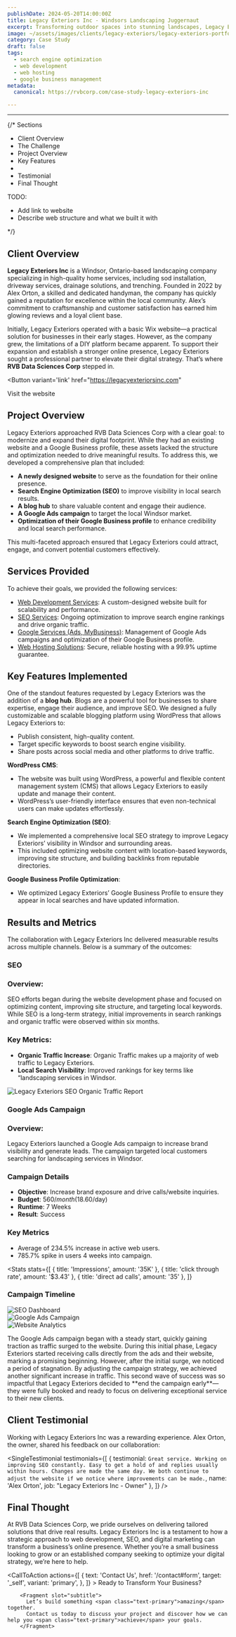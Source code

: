 ```yaml
---
publishDate: 2024-05-20T14:00:00Z
title: Legacy Exteriors Inc - Windsors Landscaping Juggernaut
excerpt: Transforming outdoor spaces into stunning landscapes, Legacy Exteriors Inc brings beauty and functionality to Windsor residents.
image: ~/assets/images/clients/legacy-exteriors/legacy-exteriors-portfolio-main.png
category: Case Study
draft: false
tags:
  - search engine optimization
  - web development
  - web hosting
  - google business management
metadata:
  canonical: https://rvbcorp.com/case-study-legacy-exteriors-inc

---
```



<hr></hr>

{/* Sections
- Client Overview
- The Challenge
- Project Overview
- Key Features
- 
- Testimonial
- Final Thought

TODO:
- Add link to website
- Describe web structure and what we built it with 

*/}

## Client Overview

**Legacy Exteriors Inc** is a Windsor, Ontario-based landscaping company specializing in high-quality home services, including sod installation, driveway services, drainage solutions, and trenching. Founded in 2022 by Alex Orton, a skilled and dedicated handyman, the company has quickly gained a reputation for excellence within the local community. Alex’s commitment to craftsmanship and customer satisfaction has earned him glowing reviews and a loyal client base.

Initially, Legacy Exteriors operated with a basic Wix website—a practical solution for businesses in their early stages. However, as the company grew, the limitations of a DIY platform became apparent. To support their expansion and establish a stronger online presence, Legacy Exteriors sought a professional partner to elevate their digital strategy. That’s where **RVB Data Sciences Corp** stepped in.

<Button 
  variant='link' 
  href="https://legacyexteriorsinc.com"
>
  Visit the website
</Button>

## Project Overview
Legacy Exteriors approached RVB Data Sciences Corp with a clear goal: to modernize and expand their digital footprint. While they had an existing website and a Google Business profile, these assets lacked the structure and optimization needed to drive meaningful results. To address this, we developed a comprehensive plan that included:

- **A newly designed website** to serve as the foundation for their online presence.
- **Search Engine Optimization (SEO)** to improve visibility in local search results.
- **A blog hub** to share valuable content and engage their audience.
- **A Google Ads campaign** to target the local Windsor market.
- **Optimization of their Google Business profile** to enhance credibility and local search performance.

This multi-faceted approach ensured that Legacy Exteriors could attract, engage, and convert potential customers effectively.

## **Services Provided**
To achieve their goals, we provided the following services:

- [Web Development Services](/web-development): A custom-designed website built for scalability and performance.
- [SEO Services](/search-engine-optimization): Ongoing optimization to improve search engine rankings and drive organic traffic.
- [Google Services (Ads, MyBusiness)](/google-business-management): Management of Google Ads campaigns and optimization of their Google Business profile.
- [Web Hosting Solutions](/web-hosting): Secure, reliable hosting with a 99.9% uptime guarantee.

## **Key Features Implemented**
One of the standout features requested by Legacy Exteriors was the addition of a **blog hub**. Blogs are a powerful tool for businesses to share expertise, engage their audience, and improve SEO. We designed a fully customizable and scalable blogging platform using WordPress that allows Legacy Exteriors to:

- Publish consistent, high-quality content.
- Target specific keywords to boost search engine visibility.
- Share posts across social media and other platforms to drive traffic.

**WordPress CMS**:
- The website was built using WordPress, a powerful and flexible content management system (CMS) that allows Legacy Exteriors to easily update and manage their content.
- WordPress’s user-friendly interface ensures that even non-technical users can make updates effortlessly.

**Search Engine Optimization (SEO)**:
- We implemented a comprehensive local SEO strategy to improve Legacy Exteriors’ visibility in Windsor and surrounding areas.
- This included optimizing website content with location-based keywords, improving site structure, and building backlinks from reputable directories.

**Google Business Profile Optimization**:
- We optimized Legacy Exteriors’ Google Business Profile to ensure they appear in local searches and have updated information.

## **Results and Metrics**
The collaboration with Legacy Exteriors Inc delivered measurable results across multiple channels. Below is a summary of the outcomes:

### SEO
### Overview:
SEO efforts began during the website development phase and focused on optimizing content, improving site structure, and targeting local keywords. While SEO is a long-term strategy, initial improvements in search rankings and organic traffic were observed within six months.

### Key Metrics:
- **Organic Traffic Increase**: Organic Traffic makes up a majority of web traffic to Legacy Exteriors.
- **Local Search Visibility**: Improved rankings for key terms like “landscaping services in Windsor.

![Legacy Exteriors SEO Organic Traffic Report](../../assets/images/clients/legacy-exteriors/legacy-exteriors-portfolio-seo-organic-traffic-report.png)

### Google Ads Campaign
### Overview:
Legacy Exteriors launched a Google Ads campaign to increase brand visibility and generate leads. The campaign targeted local customers searching for landscaping services in Windsor.

### Campaign Details
- **Objective**: Increase brand exposure and drive calls/website inquiries.
- **Budget**: $560/month($18.60/day)
- **Runtime**: 7 Weeks
- **Result**: <span class="text-green-500">Success</span>

### Key Metrics
- Average of  <span class="text-green-500">234.5% increase</span> in active web users.
- <span class="text-green-500">785.7% spike</span> in users 4 weeks into campaign.

<Stats
 stats={[
      { title: 'Impressions', amount: '35K' },
      { title: 'click through rate', amount: '$3.43' },
      { title: 'direct ad calls', amount: '35' },
    ]}
>
</Stats>

### **Campaign Timeline**

<div class="grid sm:grid-cols-1 md:grid-cols-2 lg:grid-cols-3 gap-6 my-6">
  <div class="rounded-lg w-full h-full">
    <Image
      src="~/assets/images/clients/legacy-exteriors/legacy-exteriors-portfolio-google-ads-campaign-start.png"
      alt="SEO Dashboard"
      class="w-full h-auto !m-0 rounded-md"
    />
  </div>

  <div class="rounded-lg w-full h-full">
    <Image
      src="~/assets/images/clients/legacy-exteriors/legacy-exteriors-portfolio-google-ads-campaign-spike1.png"
      alt="Google Ads Campaign"
      class="w-full h-auto !m-0 rounded-md"
    />
  </div>

  <div class="rounded-lg w-full h-full">
    <Image
      src="~/assets/images/clients/legacy-exteriors/legacy-exteriors-portfolio-google-ads-campaign-spike2.png"
      alt="Website Analytics"
      class="w-full h-auto !m-0 rounded-md"
    />
  </div>
</div>
<div>
<p class="mt-3 text-sm text-gray-600 dark:text-gray-300 text-center">
The Google Ads campaign began with a steady start, quickly gaining traction as traffic surged to the website. During this initial phase, Legacy Exteriors started receiving calls directly from the ads and their website, marking a promising beginning. However, after the initial surge, we noticed a period of stagnation. By adjusting the campaign strategy, we achieved another significant increase in traffic. This second wave of success was so impactful that Legacy Exteriors decided to **end the campaign early**—they were fully booked and ready to focus on delivering exceptional service to their new clients.
</p>
</div>

## **Client Testimonial**
Working with Legacy Exteriors Inc was a rewarding experience. Alex Orton, the owner, shared his feedback on our collaboration:

<SingleTestimonial
  testimonials={[
    {
      testimonial: `Great service. Working on improving SEO constantly. Easy to get a hold of and replies usually within hours. Changes are made the same day. We both continue to adjust the website if we notice where improvements can be made.`,
      name: 'Alex Orton',
      job: "Legacy Exteriors Inc - Owner"
    },
  ]}
/>

## **Final Thought**
At RVB Data Sciences Corp, we pride ourselves on delivering tailored solutions that drive real results. Legacy Exteriors Inc is a testament to how a strategic approach to web development, SEO, and digital marketing can transform a business’s online presence. Whether you’re a small business looking to grow or an established company seeking to optimize your digital strategy, we’re here to help.

<CallToAction
    actions={[
        {
            text: 'Contact Us',
            href: '/contact#form',
            target: '_self',
            variant: 'primary',
        },
        ]}
    >
        <Fragment slot="title">
          Ready to Transform Your Business?
        </Fragment>

        <Fragment slot="subtitle">
          Let’s build something <span class="text-primary">amazing</span> together. 
          Contact us today to discuss your project and discover how we can help you <span class="text-primary">achieve</span> your goals.
        </Fragment>

  </CallToAction>